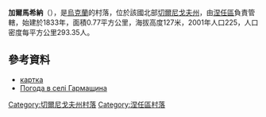 {{coord|50|50|23|N|31|57|54|E|scale:100000|display=title}}

'''加爾馬希納'''（{{lang-uk|Гармащина}}），是[[烏克蘭|烏克蘭]]的村落，位於該國北部[[切爾尼戈夫州|切爾尼戈夫州]]，由[[涅任區|涅任區]]負責管轄，始建於1833年，面積0.77平方公里，海拔高度127米，2001年人口225，人口密度每平方公里293.35人。

==參考資料==
* [http://gska2.rada.gov.ua/pls/z7502/A005?rdat1=08.02.2009&rf7571=40574 картка]{{dead link|date=2017年11月 |bot=InternetArchiveBot |fix-attempted=yes }}
* [http://weather.in.ua/ua/chernigovskaja/4968 Погода в селі Гармащина]{{Wayback|url=http://weather.in.ua/ua/chernigovskaja/4968 |date=20160305205853 }}

[[Category:切爾尼戈夫州村落|Category:切爾尼戈夫州村落]]
[[Category:涅任區村落|Category:涅任區村落]]


{{Chernihiv-geo-stub}}